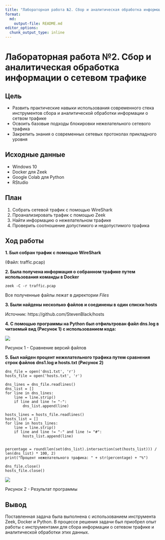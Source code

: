 ---
title: "Лабораторная работа №2. Сбор и аналитическая обработка информации о сетевом трафике"
format:   
  md:
    output-file: README.md
editor_options: 
  chunk_output_type: inline
---

# Лабораторная работа №2. Сбор и аналитическая обработка информации о сетевом трафике

## Цель

- Развить практические навыки использования современного стека инструментов сбора и аналитической обработки информации о сетвом трафике
- Освоить базовые подходы блокировки нежелательного сетевого трафика
- Закрепить знания о современных сетевых протоколах прикладного уровня

## Исходные данные

- Windows 10
- Docker для Zeek
- Google Colab для Python
- RStudio

## План

1. Собрать сетевой трафик с помощью WireShark
2. Проанализировать трафик с помощью Zeek
3. Найти информацию о нежелательном трафике
4. Проверить соотношение допустимого и недопустимого трафика

## Ход работы

<b>1. Был собран трафик с помощью WireShark</b>

(Файл: traffic.pcap)

<b>2. Была получена информация о собранном трафике путем использования команды в Docker</b>

```
zeek -C -r traffic.pcap
```

Все полученные файлы лежат в директории <i>Files</i>

<b>3. Были найдены несколько файлов и соединены в один списки hosts</b>

Источник: https://github.com/StevenBlack/hosts

<b>4. С помощью программы на Python был отфильтрован файл dns.log в читаемый вид (Рисунок 1) с использованием кода:</b>

![](images/logs.png)

Рисунок 1 - Сравнение версий файлов

<b>5. Был найден процент нежелательного трафика путем сравнения строк файлов dns1.log и hosts.txt (Рисунок 2)</b>

```
dns_file = open('dns1.txt', 'r')
hosts_file = open('hosts.txt', 'r')

dns_lines = dns_file.readlines()
dns_list = []
for line in dns_lines:
    line = line.strip()
    if line and line != "-":
        dns_list.append(line)

hosts_lines = hosts_file.readlines()
hosts_list = []
for line in hosts_lines:
    line = line.strip()
    if line and line != "-" and line != "#":
        hosts_list.append(line)


percentage = round(len(set(dns_list).intersection(set(hosts_list))) / len(dns_list) * 100, 2)
print("Процент нежелательного трафика: " + str(percentage) + "%")

dns_file.close()
hosts_file.close()
```

![](images/result.png)

Рисунок 2 - Результат программы

## Вывод

Поставленная задача была выполнена с использованием инструмента Zeek, Docker и Python. В процессе решения задачи был приобрел опыт работы с инструментами для сбора информации о сетевом трафике и аналитической обработки этих данных.
